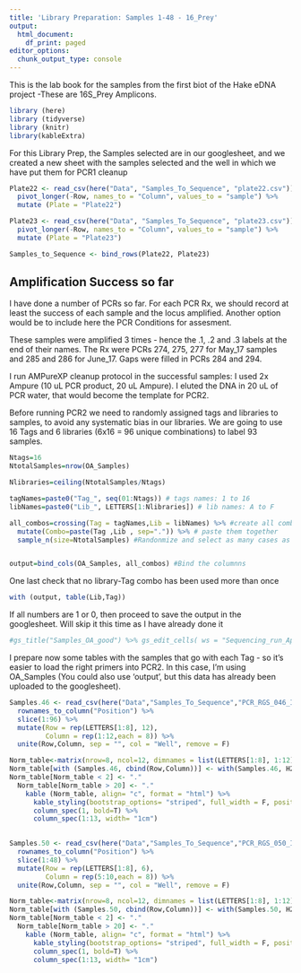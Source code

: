 ```yaml
---
title: 'Library Preparation: Samples 1-48 - 16_Prey'
output:
  html_document:
    df_print: paged
editor_options: 
  chunk_output_type: console
---
```

This is the lab book for the samples from the first biot of the Hake eDNA project -These are 16S_Prey Amplicons. 

```r
library (here)
library (tidyverse)
library (knitr)
library(kableExtra)
```

For this Library Prep, the Samples selected are in our googlesheet, and we created a new sheet with the samples selected and the well in which we have put them for PCR1 cleanup 
```r
Plate22 <- read_csv(here("Data", "Samples_To_Sequence", "plate22.csv")) %>% 
  pivot_longer(-Row, names_to = "Column", values_to = "sample") %>% 
  mutate (Plate = "Plate22")

Plate23 <- read_csv(here("Data", "Samples_To_Sequence", "plate23.csv")) %>% 
  pivot_longer(-Row, names_to = "Column", values_to = "sample") %>% 
  mutate (Plate = "Plate23")

Samples_to_Sequence <- bind_rows(Plate22, Plate23)
```

## Amplification Success so far

I have done a number of PCRs so far. For each PCR Rx, we should record at least the success of each sample and the locus amplified. Another option would be to include here the PCR Conditions for assesment. 



These samples were amplified 3 times - hence the .1, .2 and .3 labels at the end of their names. The Rx were PCRs 274, 275, 277 for May_17 samples and 285 and 286 for June_17. Gaps were filled in PCRs 284 and 294. 

I run AMPureXP cleanup protocol in the successful samples: I used 2x Ampure (10 uL PCR product, 20 uL Ampure). I eluted the DNA in 20 uL of PCR water, that would become the template for PCR2. 

Before running PCR2 we need to randomly assigned tags and libraries to samples, to avoid any systematic bias in our libraries. We are going to use 16 Tags and 6 libraries (6x16 = 96 unique combinations) to label 93 samples.

```r
Ntags=16
NtotalSamples=nrow(OA_Samples)

Nlibraries=ceiling(NtotalSamples/Ntags) 

tagNames=paste0("Tag_", seq(01:Ntags)) # tags names: 1 to 16
libNames=paste0("Lib_", LETTERS[1:Nlibraries]) # lib names: A to F

all_combos=crossing(Tag = tagNames,Lib = libNames) %>% #create all combinations of tags and libraries
  mutate(Combo=paste(Tag ,Lib , sep=".")) %>% # paste them together
  sample_n(size=NtotalSamples) #Randonmize and select as many cases as needed


output=bind_cols(OA_Samples, all_combos) #Bind the columnns
```

One last check that no library-Tag combo has been used more than once
```r
with (output, table(Lib,Tag))
```
If all numbers are 1 or 0, then proceed to save the output in the googlesheet. Will skip it this time as I have already done it 
```r
#gs_title("Samples_OA_good") %>% gs_edit_cells( ws = "Sequencing_run_Apr_18b", input = output)	
```
I prepare now some tables with the samples that go with each Tag - so it's easier to load the right primers into PCR2. In this case, I'm using OA_Samples (You could also use 'output', but this data has already been uploaded to the googlesheet).
```r
Samples.46 <- read_csv(here("Data","Samples_To_Sequence","PCR_RGS_046_Indexing - Sheet2.csv")) %>% 
  rownames_to_column("Position") %>% 
  slice(1:96) %>% 
  mutate(Row = rep(LETTERS[1:8], 12), 
         Column = rep(1:12,each = 8)) %>% 
  unite(Row,Column, sep = "", col = "Well", remove = F)

Norm_table<-matrix(nrow=8, ncol=12, dimnames = list(LETTERS[1:8], 1:12)) #Empty 96 well plate
Norm_table[with (Samples.46, cbind(Row,Column))] <- with(Samples.46, H20_to_4nM) # Populate it with the Tag that goes on each well
Norm_table[Norm_table < 2] <- "." 
  Norm_table[Norm_table > 20] <- "." 
    kable (Norm_table, align= "c", format = "html") %>%
      kable_styling(bootstrap_options= "striped", full_width = F, position = "center") %>%
      column_spec(1, bold=T) %>%
      column_spec(1:13, width= "1cm")
       

```


```r
Samples.50 <- read_csv(here("Data","Samples_To_Sequence","PCR_RGS_050_Indexing - Sheet2.csv")) %>% 
  rownames_to_column("Position") %>% 
  slice(1:48) %>% 
  mutate(Row = rep(LETTERS[1:8], 6), 
         Column = rep(5:10,each = 8)) %>% 
  unite(Row,Column, sep = "", col = "Well", remove = F)

Norm_table<-matrix(nrow=8, ncol=12, dimnames = list(LETTERS[1:8], 1:12)) #Empty 96 well plate
Norm_table[with (Samples.50, cbind(Row,Column))] <- with(Samples.50, H20_to_4nM) # Populate it with the Tag that goes on each well
Norm_table[Norm_table < 2] <- "." 
  Norm_table[Norm_table > 20] <- "." 
    kable (Norm_table, align= "c", format = "html") %>%
      kable_styling(bootstrap_options= "striped", full_width = F, position = "center") %>%
      column_spec(1, bold=T) %>%
      column_spec(1:13, width= "1cm")
       
```

